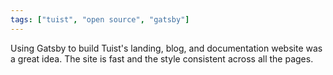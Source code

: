 ```yaml
---
tags: ["tuist", "open source", "gatsby"]
---
```


Using Gatsby to build Tuist's landing, blog, and documentation website was a great idea.
The site is fast and the style consistent across all the pages.

